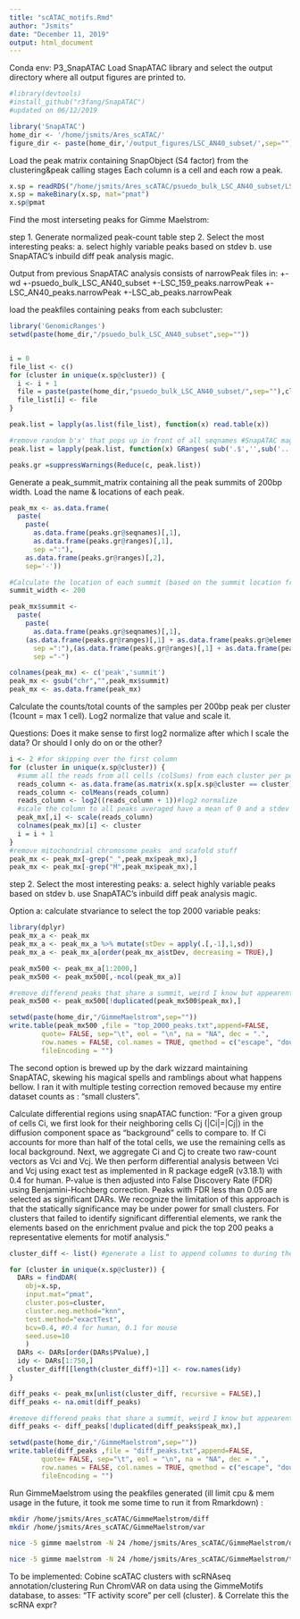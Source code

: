 ```yaml
---
title: "scATAC_motifs.Rmd"
author: "Jsmits"
date: "December 11, 2019"
output: html_document
---
```

Conda env: P3_SnapATAC
Load SnapATAC library and select the output directory where all output figures are printed to.
```r
#library(devtools)
#install_github("r3fang/SnapATAC")
#updated on 06/12/2019

library('SnapATAC')
home_dir <- '/home/jsmits/Ares_scATAC/'
figure_dir <- paste(home_dir,'/output_figures/LSC_AN40_subset/',sep="")
```

Load the peak matrix containing SnapObject (S4 factor) from the clustering&peak calling stages
Each column is a cell and each row a peak.
```r
x.sp = readRDS("/home/jsmits/Ares_scATAC/psuedo_bulk_LSC_AN40_subset/LSC_AN40.snap.rds")
x.sp = makeBinary(x.sp, mat="pmat")
x.sp@pmat
```

Find the most interseting peaks for Gimme Maelstrom:

step 1. Generate normalized peak-count table
step 2. Select the most interesting peaks:
    a. select highly variable peaks based on stdev
    b. use SnapATAC's  inbuild diff peak analysis magic.

Output from previous SnapATAC analysis consists of narrowPeak files in:
+-wd
+-psuedo_bulk_LSC_AN40_subset
    +-LSC_159_peaks.narrowPeak
    +-LSC_AN40_peaks.narrowPeak
    +-LSC_ab_peaks.narrowPeak

load the peakfiles containing peaks from each subcluster:
```r
library('GenomicRanges')
setwd(paste(home_dir,"/psuedo_bulk_LSC_AN40_subset",sep=""))


i = 0
file_list <- c()
for (cluster in unique(x.sp@cluster)) {
  i <- i + 1
  file = paste(paste(home_dir,"psuedo_bulk_LSC_AN40_subset/",sep=""),cluster,"_peaks.narrowPeak", sep="")
  file_list[i] <- file
}

peak.list = lapply(as.list(file_list), function(x) read.table(x))

#remove random b'x' that pops up in front of all seqnames #SnapATAC magic
peak.list = lapply(peak.list, function(x) GRanges( sub('.$','',sub('..','',(x[,1]))), IRanges(x[,2], x[,3]), mcols = setNames(data.frame(x[,10], stringsAsFactors = FALSE),'peak_summit')))

peaks.gr =suppressWarnings(Reduce(c, peak.list))
```

Generate a peak_summit_matrix containing all the peak summits of 200bp width.
Load the name & locations of each peak.
```r
peak_mx <- as.data.frame(
  paste(
    paste(
      as.data.frame(peaks.gr@seqnames)[,1],
      as.data.frame(peaks.gr@ranges)[,1],
      sep =":"),
    as.data.frame(peaks.gr@ranges)[,2],
    sep='-'))

#Calculate the location of each summit (based on the summit location from the metadata)
summit_width <- 200

peak_mx$summit <-
  paste(
    paste(
      as.data.frame(peaks.gr@seqnames)[,1],
    (as.data.frame(peaks.gr@ranges)[,1] + as.data.frame(peaks.gr@elementMetadata)[,1] -(summit_width/2)),
      sep =":"),(as.data.frame(peaks.gr@ranges)[,1] + as.data.frame(peaks.gr@elementMetadata)[,1]) +(summit_width/2),
      sep ="-")

colnames(peak_mx) <- c('peak','summit')
peak_mx <- gsub("chr","",peak_mx$summit)
peak_mx <- as.data.frame(peak_mx)
```

Calculate the counts/total counts of the samples per 200bp peak per cluster (1count = max 1 cell). Log2 normalize that value and scale it.

Questions: Does it make sense to first log2 normalize after which I scale the data? Or should I only do on or the other?
```r
i <- 2 #for skipping over the first column
for (cluster in unique(x.sp@cluster)) {
  #summ all the reads from all cells (colSums) from each cluster per peak in pmat. 
  reads_column <- as.data.frame(as.matrix(x.sp[x.sp@cluster == cluster]@pmat))
  reads_column <- colMeans(reads_column)
  reads_column <- log2((reads_column + 1))#log2 normalize
  #scale the column to all peaks averaged have a mean of 0 and a stdev of 1
  peak_mx[,i] <- scale(reads_column)
  colnames(peak_mx)[i] <- cluster
  i = i + 1
}
#remove mitochondrial chromosome peaks  and scafold stuff
peak_mx <- peak_mx[-grep("_",peak_mx$peak_mx),]
peak_mx <- peak_mx[-grep("M",peak_mx$peak_mx),]
```

step 2. Select the most interesting peaks:
    a. select highly variable peaks based on stdev
    b. use SnapATAC's  inbuild diff peak analysis magic.

Option a:
calculate stvariance to select the top 2000 variable peaks:
```r
library(dplyr)
peak_mx_a <- peak_mx
peak_mx_a <- peak_mx_a %>% mutate(stDev = apply(.[,-1],1,sd))
peak_mx_a <- peak_mx_a[order(peak_mx_a$stDev, decreasing = TRUE),]

peak_mx500 <- peak_mx_a[1:2000,]
peak_mx500 <- peak_mx500[,-ncol(peak_mx_a)]

#remove differend peaks that share a summit, weird I know but appearently it hapens.
peak_mx500 <- peak_mx500[!duplicated(peak_mx500$peak_mx),] 

setwd(paste(home_dir,"/GimmeMaelstrom",sep=""))
write.table(peak_mx500 ,file = "top_2000_peaks.txt",append=FALSE,
		quote= FALSE, sep="\t", eol = "\n", na = "NA", dec = ".", 
		row.names = FALSE, col.names = TRUE, qmethod = c("escape", "double"),
		fileEncoding = "")
```

The second option is brewed up by the dark wizzard maintaining SnapATAC, skewing his magical spells and ramblings about what happens bellow. I ran it with multiple testing correction removed because my entire dataset counts as : "small clusters".

Calculate differential regions using snapATAC function:
"For a given group of cells Ci, we first look for their neighboring cells Cj (|Ci|=|Cj|) in the diffusion component space as “background” cells to compare to. If Ci accounts for more than half of the total cells, we use the remaining cells as local background. Next, we aggregate Ci and Cj to create two raw-count vectors as Vci and Vcj. We then perform differential analysis between Vci and Vcj using exact test as implemented in R package edgeR (v3.18.1) with 0.4 for human. P-value is then adjusted into False Discovery Rate (FDR) using Benjamini-Hochberg correction. Peaks with FDR less than 0.05 are selected as significant DARs.
We recognize the limitation of this approach is that the statically significance may be under power for small clusters. For clusters that failed to identify significant differential elements, we rank the elements based on the enrichment pvalue and pick the top 200 peaks a representative elements for motif analysis."
```r
cluster_diff <- list() #generate a list to append columns to during the loop

for (cluster in unique(x.sp@cluster)) {
  DARs = findDAR(
    obj=x.sp,
    input.mat="pmat",
    cluster.pos=cluster,
    cluster.neg.method="knn",
    test.method="exactTest",
    bcv=0.4, #0.4 for human, 0.1 for mouse
    seed.use=10
  	)
  DARs <- DARs[order(DARs$PValue),]
  idy <- DARs[1:750,]
  cluster_diff[[length(cluster_diff)+1]] <- row.names(idy)
}

diff_peaks <- peak_mx[unlist(cluster_diff, recursive = FALSE),]
diff_peaks <- na.omit(diff_peaks)

#remove differend peaks that share a summit, weird I know but appearently it hapens so I need to remove them.
diff_peaks <- diff_peaks[!duplicated(diff_peaks$peak_mx),] 

setwd(paste(home_dir,"/GimmeMaelstrom",sep=""))
write.table(diff_peaks ,file = "diff_peaks.txt",append=FALSE,
		quote= FALSE, sep="\t", eol = "\n", na = "NA", dec = ".", 
		row.names = FALSE, col.names = TRUE, qmethod = c("escape", "double"),
		fileEncoding = "")
```

Run GimmeMaelstrom using the peakfiles generated (ill limit cpu & mem usage in the future, it took me some time to run it from Rmarkdown) :
```bash
mkdir /home/jsmits/Ares_scATAC/GimmeMaelstrom/diff
mkdir /home/jsmits/Ares_scATAC/GimmeMaelstrom/var

nice -5 gimme maelstrom -N 24 /home/jsmits/Ares_scATAC/GimmeMaelstrom/diff_peaks.txt /home/jsmits/tools/genomes/GRCh38_fasta/Homo_sapiens.GRCh38.dna.primary_assembly.fa /home/jsmits/Ares_scATAC/GimmeMaelstrom/diff 

nice -5 gimme maelstrom -N 24 /home/jsmits/Ares_scATAC/GimmeMaelstrom/top_2000_peaks.txt /home/jsmits/tools/genomes/GRCh38_fasta/Homo_sapiens.GRCh38.dna.primary_assembly.fa /home/jsmits/Ares_scATAC/GimmeMaelstrom/var
```

To be implemented:
Cobine scATAC clusters with scRNAseq annotation/clustering
Run ChromVAR on data using the GimmeMotifs database, to asses: "TF activity score" per cell (cluster). & Correlate this the scRNA expr?
